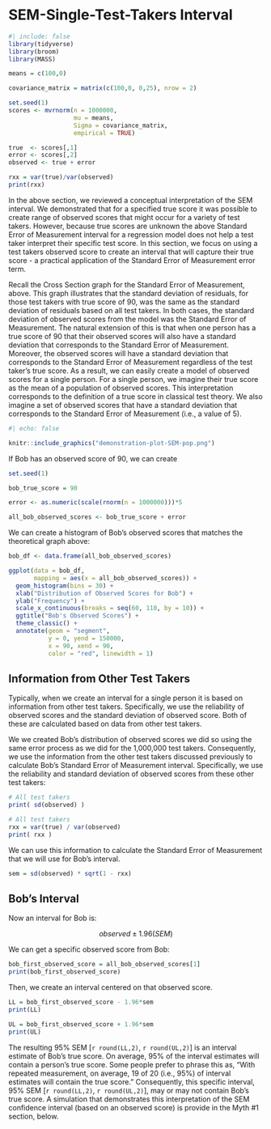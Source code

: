 # SEM-Single-Test-Takers Interval


```r
#| include: false
library(tidyverse)
library(broom)
library(MASS)

means = c(100,0)

covariance_matrix = matrix(c(100,0, 0,25), nrow = 2)

set.seed(1) 
scores <- mvrnorm(n = 1000000,
                  mu = means,
                  Sigma = covariance_matrix,
                  empirical = TRUE)

true  <- scores[,1]
error <- scores[,2]
observed <- true + error

rxx = var(true)/var(observed)
print(rxx)

```
In the above section, we reviewed a conceptual interpretation of the SEM interval. We demonstrated that for a specified true score it was possible to create range of observed scores that might occur for a variety of test takers. However, because true scores are unknown the above Standard Error of Measurement interval for a regression model does not help a test taker interpret their specific test score. In this section, we focus on using a test takers observed score to create an interval that will capture their true score - a practical application of the Standard Error of Measurement error term.

Recall the Cross Section graph for the Standard Error of Measurement, above. This graph illustrates that the standard deviation of residuals, for those test takers with true score of 90, was the same as the standard deviation of residuals based on all test takers. In both cases, the standard deviation of observed scores from the model was the Standard Error of Measurement. The natural extension of this is that when one person has a true score of 90 that their observed scores will also have a standard deviation that corresponds to the Standard Error of Measurement. Moreover, the observed scores will have a standard deviation that corresponds to the Standard Error of Measurement regardless of the test taker's true score. As a result, we can easily create a model of observed scores for a single person. For a single person, we imagine their true score as the mean of a population of observed scores. This interpretation corresponds to the definition of a true score in classical test theory. We also imagine a set of observed scores that have a standard deviation that corresponds to the Standard Error of Measurement (i.e., a value of 5).


```r
#| echo: false

knitr::include_graphics("demonstration-plot-SEM-pop.png")
```

If Bob has an observed score of 90, we can create

```r
set.seed(1)

bob_true_score = 90

error <- as.numeric(scale(rnorm(n = 1000000)))*5

all_bob_observed_scores <- bob_true_score + error

```

We can create a histogram of Bob's observed scores that matches the theoretical graph above:

```r
bob_df <- data.frame(all_bob_observed_scores)

ggplot(data = bob_df,
       mapping = aes(x = all_bob_observed_scores)) +
  geom_histogram(bins = 30) +
  xlab("Distribution of Observed Scores for Bob") +
  ylab("Frequency") +
  scale_x_continuous(breaks = seq(60, 110, by = 10)) +
  ggtitle("Bob's Observed Scores") +
  theme_classic() +
  annotate(geom = "segment",
           y = 0, yend = 150000,
           x = 90, xend = 90,
           color = "red", linewidth = 1)
```

## Information from Other Test Takers

Typically, when we create an interval for a single person it is based on information from other test takers. Specifically, we use the reliability of observed scores and the standard deviation of observed score. Both of these are calculated based on data from other test takers.

We we created Bob's distribution of observed scores we did so using the same error process as we did for the 1,000,000 test takers. Consequently, we use the information from the other test takers discussed previously to calculate Bob's Standard Error of Measurement interval. Specifically, we use the reliability and standard deviation of observed scores from these other test takers:

```r
# All test takers
print( sd(observed) )

# All test takers
rxx = var(true) / var(observed)
print( rxx )
```

We can use this information to calculate the Standard Error of Measurement that we will use for Bob's interval.

```r
sem = sd(observed) * sqrt(1 - rxx)
```

## Bob's Interval

Now an interval for Bob is:

$$
observed \pm 1.96(SEM)
$$

We can get a specific observed score from Bob:

```r
bob_first_observed_score = all_bob_observed_scores[1]
print(bob_first_observed_score)
```

Then, we create an interval centered on that observed score.

```r
LL = bob_first_observed_score - 1.96*sem
print(LL)
```

```r
UL = bob_first_observed_score + 1.96*sem
print(UL)
```

The resulting 95% SEM \[`r round(LL,2)`, `r round(UL,2)`\] is an interval estimate of Bob's true score. On average, 95% of the interval estimates will contain a person's true score. Some people prefer to phrase this as, "With repeated measurement, on average, 19 of 20 (i.e., 95%) of interval estimates will contain the true score." Consequently, this specific interval, 95% SEM \[`r round(LL,2)`, `r round(UL,2)`\], may or may not contain Bob's true score. A simulation that demonstrates this interpretation of the SEM confidence interval (based on an observed score) is provide in the Myth #1 section, below.
